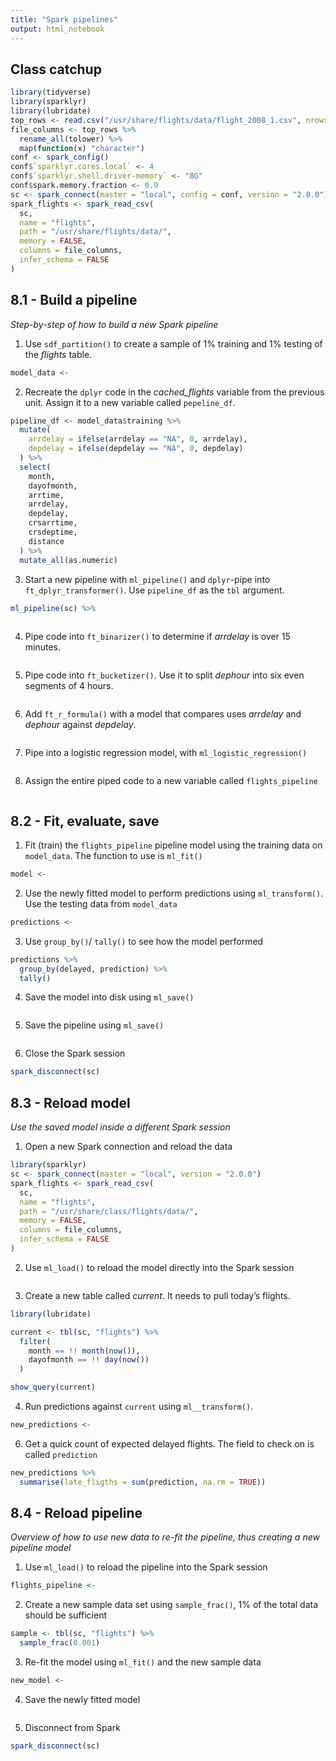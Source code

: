 ```yaml
---
title: "Spark pipelines"
output: html_notebook
---
```


## Class catchup

```r
library(tidyverse)
library(sparklyr)
library(lubridate)
top_rows <- read.csv("/usr/share/flights/data/flight_2008_1.csv", nrows = 5)
file_columns <- top_rows %>%
  rename_all(tolower) %>%
  map(function(x) "character")
conf <- spark_config()
conf$`sparklyr.cores.local` <- 4
conf$`sparklyr.shell.driver-memory` <- "8G"
conf$spark.memory.fraction <- 0.9
sc <- spark_connect(master = "local", config = conf, version = "2.0.0")
spark_flights <- spark_read_csv(
  sc,
  name = "flights",
  path = "/usr/share/flights/data/",
  memory = FALSE,
  columns = file_columns,
  infer_schema = FALSE
)
```

## 8.1 - Build a pipeline
*Step-by-step of how to build a new Spark pipeline*

1. Use `sdf_partition()` to create a sample of 1% training and 1% testing of the *flights* table.
```r
model_data <- 
```

2. Recreate the `dplyr` code in the *cached_flights* variable from the previous unit. Assign it to a new variable called `pepeline_df`.
```r
pipeline_df <- model_data$training %>%
  mutate(
    arrdelay = ifelse(arrdelay == "NA", 0, arrdelay),
    depdelay = ifelse(depdelay == "NA", 0, depdelay)
  ) %>%
  select(
    month,
    dayofmonth,
    arrtime,
    arrdelay,
    depdelay,
    crsarrtime,
    crsdeptime,
    distance
  ) %>%
  mutate_all(as.numeric)
```

3. Start a new pipeline with `ml_pipeline()` and `dplyr`-pipe into `ft_dplyr_transformer()`.  Use `pipeline_df` as the `tbl` argument.
```r
ml_pipeline(sc) %>%
  
```

4. Pipe code into `ft_binarizer()` to determine if *arrdelay* is over 15 minutes.
```r

```

5. Pipe code into `ft_bucketizer()`. Use it to split *dephour* into six even segments of 4 hours.
```r

```

6. Add `ft_r_formula()` with a model that compares uses *arrdelay* and *dephour* against *depdelay*.
```r

```

7. Pipe into a logistic regression model, with `ml_logistic_regression()`
```r

```


8. Assign the entire piped code to a new variable called `flights_pipeline`
```r

```

## 8.2 - Fit, evaluate, save


1. Fit (train) the `flights_pipeline` pipeline model using the training data on `model_data`. The function to use is `ml_fit()`
```r
model <- 
```

2. Use the newly fitted model to perform predictions using `ml_transform()`. Use the testing data from `model_data`
```r
predictions <- 
```

3. Use `group_by()`/ `tally()` to see how the model performed
```r
predictions %>%
  group_by(delayed, prediction) %>%
  tally()
```

4. Save the model into disk using `ml_save()`
```r

```

5. Save the pipeline using `ml_save()`
```r

```

6. Close the Spark session
```r
spark_disconnect(sc)
```
## 8.3 - Reload model
*Use the saved model inside a different Spark session*

1. Open a new Spark connection and reload the data
```r
library(sparklyr)
sc <- spark_connect(master = "local", version = "2.0.0")
spark_flights <- spark_read_csv(
  sc,
  name = "flights",
  path = "/usr/share/class/flights/data/",
  memory = FALSE,
  columns = file_columns,
  infer_schema = FALSE
)
```

2. Use `ml_load()` to reload the model directly into the Spark session
```r

```


3.  Create a new table called *current*. It needs to pull today's flights.  
```r
library(lubridate)

current <- tbl(sc, "flights") %>%
  filter(
    month == !! month(now()),
    dayofmonth == !! day(now())
  )

show_query(current)
```

4. Run predictions against `current` using `ml__transform()`.
```r
new_predictions <- 
```

6. Get a quick count of expected delayed flights. The field to check on is called `prediction`
```r
new_predictions %>%
  summarise(late_fligths = sum(prediction, na.rm = TRUE))
```

## 8.4 - Reload pipeline
*Overview of how to use new data to re-fit the pipeline, thus creating a new pipeline model*

1. Use `ml_load()` to reload the pipeline into the Spark session
```r
flights_pipeline <- 
```

2. Create a new sample data set using `sample_frac()`, 1% of the total data should be sufficient
```r
sample <- tbl(sc, "flights") %>%
  sample_frac(0.001) 
```

3. Re-fit the model using `ml_fit()` and the new sample data
```r
new_model <- 
```

4. Save the newly fitted model 
```r

```

5. Disconnect from Spark
```r
spark_disconnect(sc)
```
